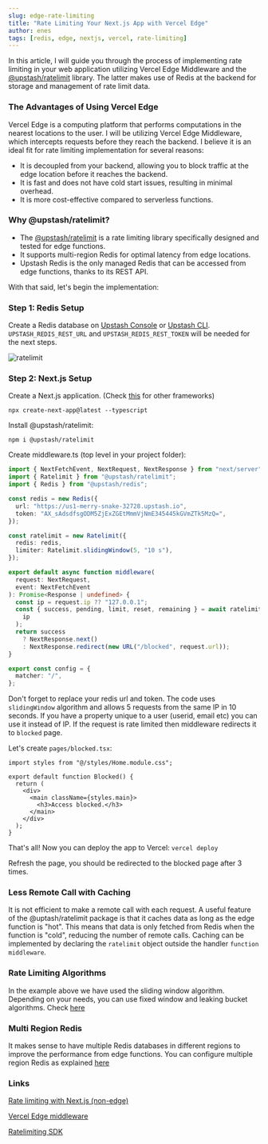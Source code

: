 ```yaml
---
slug: edge-rate-limiting
title: "Rate Limiting Your Next.js App with Vercel Edge"
author: enes
tags: [redis, edge, nextjs, vercel, rate-limiting]
---
```


In this article, I will guide you through the process of implementing rate limiting in your web application utilizing Vercel Edge Middleware and the [@upstash/ratelimit](https://github.com/upstash/ratelimit) library. The latter makes use of Redis at the backend for storage and management of rate limit data.

### The Advantages of Using Vercel Edge

Vercel Edge is a computing platform that performs computations in the nearest locations to the user. I will be utilizing Vercel Edge Middleware, which intercepts requests before they reach the backend. I believe it is an ideal fit for rate limiting implementation for several reasons:

- It is decoupled from your backend, allowing you to block traffic at the edge location before it reaches the backend.
- It is fast and does not have cold start issues, resulting in minimal overhead.
- It is more cost-effective compared to serverless functions.

### Why @upstash/ratelimit?

- The [@upstash/ratelimit](https://github.com/upstash/ratelimit) is a rate limiting library specifically designed and tested for edge functions.
- It supports multi-region Redis for optimal latency from edge locations.
- Upstash Redis is the only managed Redis that can be accessed from edge functions, thanks to its REST API.

With that said, let's begin the implementation:

### Step 1: Redis Setup

Create a Redis database on [Upstash Console](https://console.upstash.com) or [Upstash CLI](https://github.com/upstash/cli). `UPSTASH_REDIS_REST_URL` and `UPSTASH_REDIS_REST_TOKEN` will be needed for the next steps.

![ratelimit](/blog/ratelimitedge/ratelimitdb.png)

### Step 2: Next.js Setup

Create a Next.js application. (Check [this](https://vercel.com/docs/concepts/functions/edge-middleware/quickstart#create-edge-middleware-with-vercel-cli) for other frameworks)

```shell
npx create-next-app@latest --typescript
```

Install @upstash/ratelimit:

```shell
npm i @upstash/ratelimit
```

Create middleware.ts (top level in your project folder):

```ts
import { NextFetchEvent, NextRequest, NextResponse } from "next/server";
import { Ratelimit } from "@upstash/ratelimit";
import { Redis } from "@upstash/redis";

const redis = new Redis({
  url: "https://us1-merry-snake-32728.upstash.io",
  token: "AX_sAdsdfsgODM5ZjExZGEtMmmVjNmE345445kGVmZTk5MzQ=",
});

const ratelimit = new Ratelimit({
  redis: redis,
  limiter: Ratelimit.slidingWindow(5, "10 s"),
});

export default async function middleware(
  request: NextRequest,
  event: NextFetchEvent
): Promise<Response | undefined> {
  const ip = request.ip ?? "127.0.0.1";
  const { success, pending, limit, reset, remaining } = await ratelimit.limit(
    ip
  );
  return success
    ? NextResponse.next()
    : NextResponse.redirect(new URL("/blocked", request.url));
}

export const config = {
  matcher: "/",
};
```

Don't forget to replace your redis url and token. The code uses `slidingWindow` algorithm and allows 5 requests from the same IP in 10 seconds. If you have a property unique to a user (userid, email etc) you can use it instead of IP. If the request is rate limited then middleware redirects it to `blocked` page.

Let's create `pages/blocked.tsx`:

```tsx
import styles from "@/styles/Home.module.css";

export default function Blocked() {
  return (
    <div>
      <main className={styles.main}>
        <h3>Access blocked.</h3>
      </main>
    </div>
  );
}
```

That's all! Now you can deploy the app to Vercel:
`vercel deploy`

Refresh the page, you should be redirected to the blocked page after 3 times.

### Less Remote Call with Caching

It is not efficient to make a remote call with each request. A useful feature of the @uptash/ratelimit package is that it caches data as long as the edge function is "hot". This means that data is only fetched from Redis when the function is "cold", reducing the number of remote calls. Caching can be implemented by declaring the `ratelimit` object outside the handler `function middleware`.

### Rate Limiting Algorithms

In the example above we have used the sliding window algorithm. Depending on your needs, you can use fixed window and leaking bucket algorithms. Check [here](https://github.com/upstash/ratelimit#ratelimiting-algorithms)

### Multi Region Redis

It makes sense to have multiple Redis databases in different regions to improve the performance from edge functions. You can configure multiple region Redis as explained [here](https://github.com/upstash/ratelimit#multiregion-replicated-ratelimiting)

### Links

[Rate limiting with Next.js (non-edge)](https://upstash.com/blog/next-edge-api)

[Vercel Edge middleware](https://vercel.com/docs/concepts/functions/edge-middleware)

[Ratelimiting SDK](https://github.com/upstash/ratelimit)
